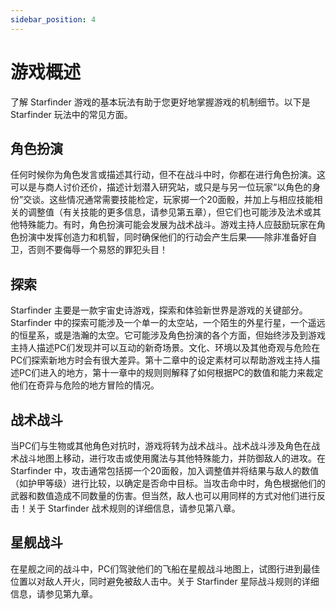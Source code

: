 ```yaml
---
sidebar_position: 4
---
```


# 游戏概述

了解 Starfinder 游戏的基本玩法有助于您更好地掌握游戏的机制细节。以下是 Starfinder 玩法中的常见方面。

## 角色扮演

任何时候你为角色发言或描述其行动，但不在战斗中时，你都在进行角色扮演。这可以是与商人讨价还价，描述计划潜入研究站，或只是与另一位玩家“以角色的身份”交谈。这些情况通常需要技能检定，玩家掷一个20面骰，并加上与相应技能相关的调整值（有关技能的更多信息，请参见第五章），但它们也可能涉及法术或其他特殊能力。有时，角色扮演可能会发展为战术战斗。游戏主持人应鼓励玩家在角色扮演中发挥创造力和机智，同时确保他们的行动会产生后果——除非准备好自卫，否则不要侮辱一个易怒的罪犯头目！

## 探索

Starfinder 主要是一款宇宙史诗游戏，探索和体验新世界是游戏的关键部分。Starfinder 中的探索可能涉及一个单一的太空站，一个陌生的外星行星，一个遥远的恒星系，或是浩瀚的太空。它可能涉及角色扮演的各个方面，但始终涉及到游戏主持人描述PC们发现并可以互动的新奇场景。文化、环境以及其他奇观与危险在PC们探索新地方时会有很大差异。第十二章中的设定素材可以帮助游戏主持人描述PC们进入的地方，第十一章中的规则则解释了如何根据PC的数值和能力来裁定他们在奇异与危险的地方冒险的情况。

## 战术战斗

当PC们与生物或其他角色对抗时，游戏将转为战术战斗。战术战斗涉及角色在战术战斗地图上移动，进行攻击或使用魔法与其他特殊能力，并防御敌人的进攻。在 Starfinder 中，攻击通常包括掷一个20面骰，加入调整值并将结果与敌人的数值（如护甲等级）进行比较，以确定是否命中目标。当攻击命中时，角色根据他们的武器和数值造成不同数量的伤害。但当然，敌人也可以用同样的方式对他们进行反击！关于 Starfinder 战术规则的详细信息，请参见第八章。

## 星舰战斗

在星舰之间的战斗中，PC们驾驶他们的飞船在星舰战斗地图上，试图行进到最佳位置以对敌人开火，同时避免被敌人击中。关于 Starfinder 星际战斗规则的详细信息，请参见第九章。